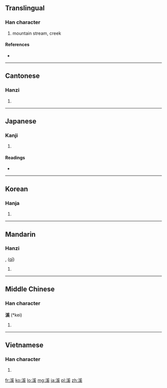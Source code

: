 {{also|渓}}
==Translingual==

===Han character===
{{Han char|rn=85|rad=水|as=10|sn=13|four=3213<sub>4</sub>|canj=水月女大 (EBVK)}}

# mountain stream, creek

====References====
* {{Han ref|kx=0640.220|dkj=17967|dj=1047.120|hdz=31702.090|uh=6EAA|ud=28330|bh=B7CB|bd=47051}}

----

==Cantonese==

===Hanzi===
{{yue-hanzi|jyut=|y=kai1}}

# {{defn|lang=yue|sort=水10}}

----

==Japanese==

===Kanji===
{{ja-kanji|grade=|rs=水10}}

# {{defn|lang=ja|sort=水10}}

====Readings====
* {{ja-readings|on=[[けい]] (kei)|kun=[[たに]] (tani)}}

----

==Korean==

===Hanja===
{{ko-hanja|hangeul=계|eumhun=시내|rv=gye|mr=kye|y=kyey}}

# {{defn|lang=ko|sort=水10}}

----

==Mandarin==

===Hanzi===
{{cmn-hanzi|pin=[[xī]] ([[xi1]])|wg=hsi<sup>1</sup>}}, ([[qī]])

# {{defn|lang=cmn|sort=水10}}

----

==Middle Chinese==

===Han character===
'''溪''' (*kei)<!--note: asterisk indicates that this character apears more than four times in the Tang Dynasty corpus of literature-->

# {{defn|Middle Chinese|sort=水10}}

----

==Vietnamese==

===Han character===
{{vi-hantu|[[khê]], [[khe]]|rs=水10}}

# {{defn|lang=vi|sort=水10}}

[[fr:溪]]
[[ko:溪]]
[[lo:溪]]
[[mg:溪]]
[[ja:溪]]
[[pl:溪]]
[[zh:溪]]